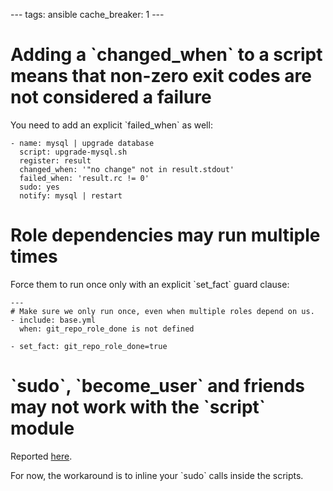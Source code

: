 ---
tags: ansible
cache_breaker: 1
---
= Adding a `changed_when` to a script means that non-zero exit codes are not considered a failure =

You need to add an explicit `failed_when` as well:

<pre>- name: mysql | upgrade database
  script: upgrade-mysql.sh
  register: result
  changed_when: '"no change" not in result.stdout'
  failed_when: 'result.rc != 0'
  sudo: yes
  notify: mysql | restart</pre>

= Role dependencies may run multiple times =

Force them to run once only with an explicit `set_fact` guard clause:

<pre>---
# Make sure we only run once, even when multiple roles depend on us.
- include: base.yml
  when: git_repo_role_done is not defined

- set_fact: git_repo_role_done=true</pre>

= `sudo`, `become_user` and friends may not work with the `script` module =

Reported [https://github.com/ansible/ansible/issues/11902 here].

For now, the workaround is to inline your `sudo` calls inside the scripts.
